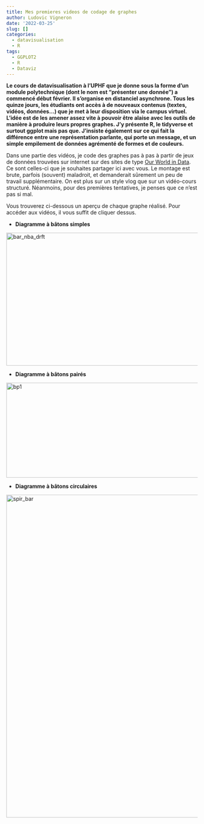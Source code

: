 ```yaml
---
title: Mes premieres videos de codage de graphes
author: Ludovic Vigneron
date: '2022-03-25'
slug: []
categories:
  - datavisualisation
  - R
tags:
  - GGPLOT2
  - R
  - Dataviz
---
```


**Le cours de datavisualisation à l'UPHF que je donne sous la forme d'un module polytechnique (dont le nom est "présenter une donnée") a commencé début février. Il s'organise en distanciel asynchrone. Tous les quinze jours, les étudiants ont accès à de nouveaux contenus (textes, vidéos, données...) que je met à leur disposition via le campus virtuel. L'idée est de les amener assez vite à pouvoir être alaise avec les outils de manière à produire leurs propres graphes. J'y présente R, le tidyverse et surtout ggplot mais pas que. J'insiste également sur ce qui fait la différence entre une représentation parlante, qui porte un message, et un simple empilement de données agrémenté de formes et de couleurs.**

Dans une partie des vidéos, je code des graphes pas à pas à partir de jeux de données trouvées sur internet sur des sites de type [Our World in Data](https://ourworldindata.org/). Ce sont celles-ci que je souhaites partager ici avec vous. Le montage est brute, parfois (souvent) maladroit, et demanderait sûrement un peu de travail supplémentaire. On est plus sur un style vlog que sur un vidéo-cours structuré. Néanmoins, pour des premières tentatives, je penses que ce n'est pas si mal.

Vous trouverez ci-dessous un aperçu de chaque graphe réalisé. Pour accéder aux vidéos, il vous suffit de cliquer dessus.

* **Diagramme à bâtons simples**

<a href="https://youtu.be/lhVq-oC_7fQ" >
    <img alt="bar_nba_drft" src="Rplot3.svg"
         width=750" height="350">
</a>


* **Diagramme à bâtons pairés**

<a href="https://youtu.be/9yv2Xd0zAFg">
    <img alt="bp1" src="diag_pair_v1.svg"
         width=650" height="250">
</a>


* **Diagramme à bâtons circulaires**

<a href="https://youtu.be/i5rewIOaweA" >
    <img alt="spir_bar" src="spirals_charts1.svg"
         width=650" height="850">
</a>



















